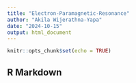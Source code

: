 ```yaml
---
title: "Electron-Paramagnetic-Resonance"
author: "Akila Wijerathna-Yapa"
date: "2024-10-15"
output: html_document
---
```


```r
knitr::opts_chunk$set(echo = TRUE)
```

## R Markdown



